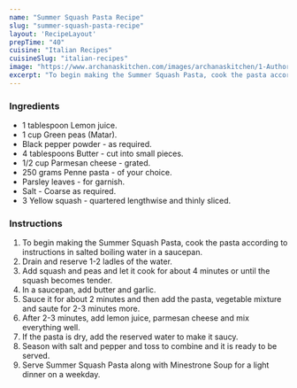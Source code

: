 ---
name: "Summer Squash Pasta Recipe"
slug: "summer-squash-pasta-recipe"
layout: 'RecipeLayout'
prepTime: "40"
cuisine: "Italian Recipes"
cuisineSlug: "italian-recipes"
image: "https://www.archanaskitchen.com/images/archanaskitchen/1-Author/Karthika_Gopalakrishnan/Summer_Squash_Pasta.jpg"
excerpt: "To begin making the Summer Squash Pasta, cook the pasta according to instructions in salted boiling water in a saucepan"
---

### Ingredients

- 1 tablespoon Lemon juice.
- 1 cup Green peas (Matar).
- Black pepper powder - as required.
- 4 tablespoons Butter - cut into small pieces.
- 1/2 cup Parmesan cheese - grated.
- 250 grams Penne pasta - of your choice.
- Parsley leaves - for garnish.
- Salt - Coarse as required.
- 3 Yellow squash - quartered lengthwise and thinly sliced.

### Instructions

1. To begin making the Summer Squash Pasta, cook the pasta according to instructions in salted boiling water in a saucepan.
1. Drain and reserve 1-2 ladles of the water.
1. Add squash and peas and let it cook for about 4 minutes or until the squash becomes tender.
1. In a saucepan, add butter and garlic.
1. Sauce it for about 2 minutes and then add the pasta, vegetable mixture and saute for 2-3 minutes more.
1. After 2-3 minutes, add lemon juice, parmesan cheese and mix everything well.
1. If the pasta is dry, add the reserved water to make it saucy.
1. Season with salt and pepper and toss to combine and it is ready to be served.
1. Serve Summer Squash Pasta along with Minestrone Soup for a light dinner on a weekday.

